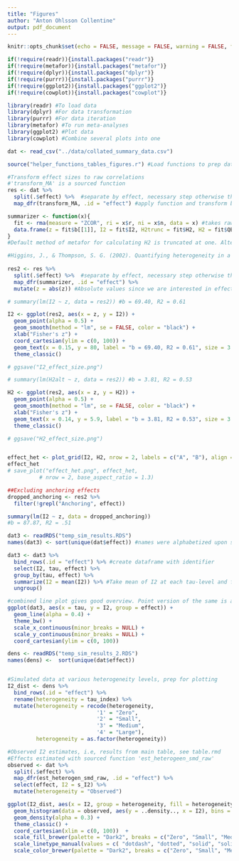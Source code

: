 ```yaml
---
title: "Figures"
author: "Anton Ohlsson Collentine"
output: pdf_document
---
```


```r
knitr::opts_chunk$set(echo = FALSE, message = FALSE, warning = FALSE, fig.width = 6, fig.asp = 1.3)
```

```r
if(!require(readr)){install.packages("readr")}
if(!require(metafor)){install.packages("metafor")}
if(!require(dplyr)){install.packages("dplyr")}
if(!require(purrr)){install.packages("purrr")}
if(!require(ggplot2)){install.packages("ggplot2")}
if(!require(cowplot)){install.packages("cowplot")}

library(readr) #To load data
library(dplyr) #For data transformation
library(purrr) #For data iteration
library(metafor) #To run meta-analyses
library(ggplot2) #Plot data
library(cowplot) #Combine several plots into one

dat <- read_csv("../data/collated_summary_data.csv")

source("helper_functions_tables_figures.r") #Load functions to prep data for figures
```

```r
#Transform effect sizes to raw correlations
#'transform_MA' is a sourced function
res <- dat %>% 
  split(.$effect) %>%  #separate by effect, necessary step otherwise the function is applied overall
  map_dfr(transform_MA, .id = "effect") #apply function and transform back from list to dataframe

```

```r
summarizer <- function(x){
  fit <- rma(measure = "ZCOR", ri = x$r, ni = x$n, data = x) #takes raw correlation as input
  data.frame(z = fit$b[[1]], I2 = fit$I2, H2trunc = fit$H2, H2 = fit$QE / (fit$k - 1)) #estimates out
}
#Default method of metafor for calculating H2 is truncated at one. Alternative method for calculating H2 provides information also on excessive homogeneity, i.e, less variability than expected by chance (that is, does not have a lower limit of 1). This method computes H2 as originally specified by Higgins & Thompson instead of using the more general method of metafor (see ?print.rma.uni).

#Higgins, J., & Thompson, S. G. (2002). Quantifying heterogeneity in a meta-analysis. Statistics in medicine, 21(11), 1539-1558.
  
res2 <- res %>% 
  split(.$effect) %>%  #separate by effect, necessary step otherwise the function is applied overall
  map_dfr(summarizer, .id = "effect") %>% 
  mutate(z = abs(z)) #Absolute values since we are interested in effect size rather than direction
```

```r

# summary(lm(I2 ~ z, data = res2)) #b = 69.40, R2 = 0.61

I2 <- ggplot(res2, aes(x = z, y = I2)) +
  geom_point(alpha = 0.5) +
  geom_smooth(method = "lm", se = FALSE, color = "black") +
  xlab("Fisher's z") +
  coord_cartesian(ylim = c(0, 100)) +
  geom_text(x = 0.15, y = 80, label = "b = 69.40, R2 = 0.61", size = 3.5) +
  theme_classic()

# ggsave("I2_effect_size.png")

# summary(lm(H2alt ~ z, data = res2)) #b = 3.81, R2 = 0.53

H2 <- ggplot(res2, aes(x = z, y = H2)) + 
  geom_point(alpha = 0.5) +
  geom_smooth(method = "lm", se = FALSE, color = "black") +
  xlab("Fisher's z") +
  geom_text(x = 0.14, y = 5.9, label = "b = 3.81, R2 = 0.53", size = 3.5) +
  theme_classic()

# ggsave("H2_effect_size.png")


effect_het <- plot_grid(I2, H2, nrow = 2, labels = c("A", "B"), align = "v") #combine plots
effect_het
# save_plot("effect_het.png", effect_het,
          # nrow = 2, base_aspect_ratio = 1.3)

```

```r
##Excluding anchoring effects
dropped_anchoring <- res2 %>%
  filter(!grepl("Anchoring", effect))

summary(lm(I2 ~ z, data = dropped_anchoring))
#b = 87.87, R2 = .51

```

```r
dat3 <- readRDS("temp_sim_results.RDS")
names(dat3) <- sort(unique(dat$effect)) #names were alphabetized upon splitting in simulation so must sort

dat3 <- dat3 %>% 
  bind_rows(.id = "effect") %>% #create dataframe with identifier
  select(I2, tau, effect) %>% 
  group_by(tau, effect) %>% 
  summarize(I2 = mean(I2)) %>% #Take mean of I2 at each tau-level and for each effect
  ungroup()

#combined line plot gives good overview. Point version of the same is also interesting.
ggplot(dat3, aes(x = tau, y = I2, group = effect)) +
  geom_line(alpha = 0.4) +
  theme_bw() +
  scale_x_continuous(minor_breaks = NULL) +
  scale_y_continuous(minor_breaks = NULL) +
  coord_cartesian(ylim = c(0, 100))

```


```r
dens <- readRDS("temp_sim_results_2.RDS")
names(dens) <-  sort(unique(dat$effect))


#Simulated data at various heterogeneity levels, prep for plotting
I2_dist <- dens %>% 
  bind_rows(.id = "effect") %>% 
  rename(heterogeneity = tau_index) %>% 
  mutate(heterogeneity = recode(heterogeneity,
                            '1' = "Zero",
                            '2' = "Small",
                            '3' = "Medium",
                            '4' = "Large"),
         heterogeneity = as.factor(heterogeneity))

#Observed I2 estimates, i.e, results from main table, see table.rmd
#Effects estimated with sourced function 'est_heterogeen_smd_raw'
observed <- dat %>% 
  split(.$effect) %>%  
  map_dfr(est_heterogen_smd_raw, .id = "effect") %>% 
  select(effect, I2 = s_I2) %>%
  mutate(heterogeneity = "Observed")

ggplot(I2_dist, aes(x = I2, group = heterogeneity, fill = heterogeneity, linetype = heterogeneity)) +
  geom_histogram(data = observed, aes(y = ..density.., x = I2), bins = 50, alpha = 1) +
  geom_density(alpha = 0.3) +
  theme_classic() +
  coord_cartesian(xlim = c(0, 100))  +
  scale_fill_brewer(palette = "Dark2", breaks = c("Zero", "Small", "Medium", "Large", "Observed")) +
  scale_linetype_manual(values = c( "dotdash", "dotted", "solid", "solid", "dashed"), breaks = c("Zero", "Small", "Medium", "Large", "Observed")) +
  scale_color_brewer(palette = "Dark2", breaks = c("Zero", "Small", "Medium", "Large", "Observed"))


```


